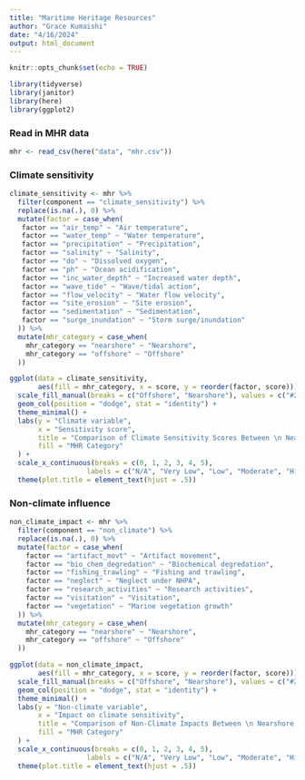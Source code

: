 ```yaml
---
title: "Maritime Heritage Resources"
author: "Grace Kumaishi"
date: "4/16/2024"
output: html_document
---
```


```r
knitr::opts_chunk$set(echo = TRUE)

library(tidyverse)
library(janitor)
library(here)
library(ggplot2)
```

### Read in MHR data ###
```r
mhr <- read_csv(here("data", "mhr.csv"))
```

### Climate sensitivity ###
```r
climate_sensitivity <- mhr %>% 
  filter(component == "climate_sensitivity") %>% 
  replace(is.na(.), 0) %>% 
  mutate(factor = case_when(
   factor == "air_temp" ~ "Air temperature",
   factor == "water_temp" ~ "Water temperature",
   factor == "precipitation" ~ "Precipitation",
   factor == "salinity" ~ "Salinity",
   factor == "do" ~ "Dissolved oxygen",
   factor == "ph" ~ "Ocean acidification",
   factor == "inc_water_depth" ~ "Increased water depth",
   factor == "wave_tide" ~ "Wave/tidal action",
   factor == "flow_velocity" ~ "Water flow velocity",
   factor == "site_erosion" ~ "Site erosion",
   factor == "sedimentation" ~ "Sedimentation",
   factor == "surge_inundation" ~ "Storm surge/inundation"
  )) %>% 
  mutate(mhr_category = case_when(
    mhr_category == "nearshore" ~ "Nearshore",
    mhr_category == "offshore" ~ "Offshore"
  ))
```

```r
ggplot(data = climate_sensitivity, 
       aes(fill = mhr_category, x = score, y = reorder(factor, score))) +
  scale_fill_manual(breaks = c("Offshore", "Nearshore"), values = c("#2c608a" ,"#73b3e7")) +
  geom_col(position = "dodge", stat = "identity") +
  theme_minimal() +
  labs(y = "Climate variable",
       x = "Sensitivity score",
       title = "Comparison of Climate Sensitivity Scores Between \n Nearshore and Offshore Maritime Heritage Resources",
       fill = "MHR Category"
  ) +
  scale_x_continuous(breaks = c(0, 1, 2, 3, 4, 5),
                   labels = c("N/A", "Very Low", "Low", "Moderate", "High", "Very High")) +
  theme(plot.title = element_text(hjust = .5)) 
```

### Non-climate influence ###
```r
non_climate_impact <- mhr %>% 
  filter(component == "non_climate") %>% 
  replace(is.na(.), 0) %>% 
  mutate(factor = case_when(
    factor == "artifact_movt" ~ "Artifact movement",
    factor == "bio_chem_degredation" ~ "Biochemical degredation",
    factor == "fishing_trawling" ~ "Fishing and trawling",
    factor == "neglect" ~ "Neglect under NHPA",
    factor == "research_activities" ~ "Research activities",
    factor == "visitation" ~ "Visitation",
    factor == "vegetation" ~ "Marine vegetation growth"
  )) %>% 
  mutate(mhr_category = case_when(
    mhr_category == "nearshore" ~ "Nearshore",
    mhr_category == "offshore" ~ "Offshore"
  ))
```

```r
ggplot(data = non_climate_impact, 
       aes(fill = mhr_category, x = score, y = reorder(factor, score))) +
  scale_fill_manual(breaks = c("Offshore", "Nearshore"), values = c("#2c608a" ,"#73b3e7")) +
  geom_col(position = "dodge", stat = "identity") +
  theme_minimal() +
  labs(y = "Non-climate variable",
       x = "Impact on climate sensitivity",
       title = "Comparison of Non-Climate Impacts Between \n Nearshore and Offshore Maritime Heritage Resources",
       fill = "MHR Category"
  ) +
  scale_x_continuous(breaks = c(0, 1, 2, 3, 4, 5),
                   labels = c("N/A", "Very Low", "Low", "Moderate", "High", "Very High")) +
  theme(plot.title = element_text(hjust = .5)) 
```







